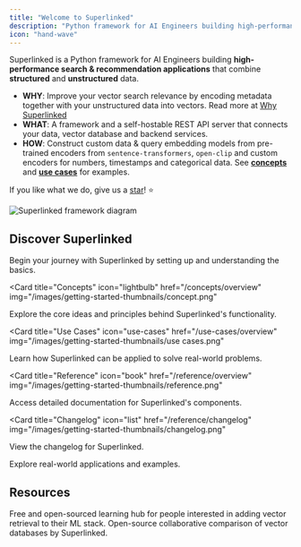 ```yaml
---
title: "Welcome to Superlinked"
description: "Python framework for AI Engineers building high-performance search & recommendation applications"
icon: "hand-wave"
---
```


Superlinked is a Python framework for AI Engineers building <b>high-performance search & recommendation applications</b> that combine <b>structured</b> and <b>unstructured</b> data.

- **WHY**: Improve your vector search relevance by encoding metadata together with your unstructured data into vectors. Read more at [Why Superlinked](getting-started/why-superlinked.md)
- **WHAT**: A framework and a self-hostable REST API server that connects your data, vector database and backend services.
- **HOW**: Construct custom data & query embedding models from pre-trained encoders from `sentence-transformers`, `open-clip` and custom encoders for numbers, timestamps and categorical data. See <b>[concepts](concepts/overview.md)</b> and <b>[use cases](use-cases/overview.md)</b> for examples.

If you like what we do, give us a [star](https://github.com/superlinked/superlinked)! ⭐

![Superlinked framework diagram](/images/sl_diagram.png)

## Discover Superlinked

<CardGroup cols={3}>
<Card title="Getting Started" icon="rocket" href="/getting-started/installation" img="/images/getting-started-thumbnails/getting started.png">
  Begin your journey with Superlinked by setting up and understanding the basics.
</Card>

<Card
  title="Concepts"
  icon="lightbulb"
  href="/concepts/overview"
  img="/images/getting-started-thumbnails/concept.png"
>
  Explore the core ideas and principles behind Superlinked's functionality.
</Card>

<Card
  title="Use Cases"
  icon="use-cases"
  href="/use-cases/overview"
  img="/images/getting-started-thumbnails/use cases.png"
>
  Learn how Superlinked can be applied to solve real-world problems.
</Card>

<Card
  title="Reference"
  icon="book"
  href="/reference/overview"
  img="/images/getting-started-thumbnails/reference.png"
>
  Access detailed documentation for Superlinked's components.
</Card>

<Card
  title="Changelog"
  icon="list"
  href="/reference/changelog"
  img="/images/getting-started-thumbnails/changelog.png"
>
  View the changelog for Superlinked.
</Card>

<Card title="Recipes" icon="chef-hat" href="/recipes/overview" img="/images/getting-started-thumbnails/features.png">
  Explore real-world applications and examples.
</Card>
</CardGroup>

## Resources

<CardGroup cols={3}>
<Card title="VectorHub" icon="globe" href="https://superlinked.com/vectorhub" img="/images/resources-thumbnails/vectorhub.png">
  Free and open-sourced learning hub for people interested in adding vector retrieval to their ML stack.
</Card>

<Card title="Vector DB Comparison" icon="table" href="https://superlinked.com/vector-db-comparison" img="/images/resources-thumbnails/vdb table.png">
  Open-source collaborative comparison of vector databases by Superlinked.
</Card>
</CardGroup>
